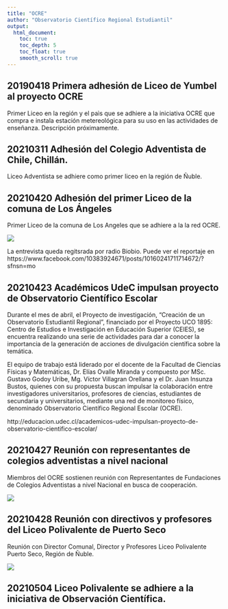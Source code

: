 ```yaml
---
title: "OCRE"
author: "Observatorio Científico Regional Estudiantil"
output:
  html_document:
    toc: true
    toc_depth: 5
    toc_float: true
    smooth_scroll: true
---
```


##  20190418 Primera adhesión de Liceo de Yumbel al proyecto OCRE
Primer Liceo en la región y el paìs que se adhiere a la iniciativa OCRE que compra e instala estación metereológica para su uso en las actividades de enseñanza. Descripción próximamente.


## 20210311 Adhesión del Colegio Adventista de Chile, Chillán.
Liceo Adventista se adhiere como primer liceo en la región de Ñuble.


## 20210420 Adhesión del primer Liceo de la comuna de Los Ángeles
Primer Liceo de la comuna de Los Angeles que se adhiere a la la red OCRE.

![](image/WhatsApp Image 2021-04-20 at 13.13.00.jpeg)

La entrevista queda regitsrada por radio Biobio. Puede ver el reportaje en  https://www.facebook.com/10383924671/posts/10160241711714672/?sfnsn=mo


## 20210423 Académicos UdeC impulsan proyecto de Observatorio Científico Escolar
Durante el mes de abril, el Proyecto de investigación, “Creación de un Observatorio Estudiantil Regional”, financiado por el Proyecto UCO 1895: Centro de Estudios e Investigación en Educación Superior (CEIES), se encuentra realizando una serie de actividades para dar a conocer la importancia de la generación de acciones de divulgación científica sobre la temática.

El equipo de trabajo está liderado por el docente de la Facultad de Ciencias Físicas y Matemáticas, Dr. Elías Ovalle Miranda y compuesto por MSc. Gustavo Godoy Uribe, Mg. Víctor Villagran Orellana y el Dr. Juan Insunza Bustos, quienes con su propuesta buscan impulsar la colaboración entre investigadores universitarios, profesores de ciencias, estudiantes de secundaria y universitarios, mediante una red de monitoreo físico, denominado Observatorio Científico Regional Escolar (OCRE).

http://educacion.udec.cl/academicos-udec-impulsan-proyecto-de-observatorio-cientifico-escolar/


## 20210427 Reunión con representantes de colegios adventistas a nivel nacional
Miembros del OCRE sostienen reunión con Representantes de Fundaciones de Colegios Adventistas a nivel Nacional en busca de cooperación.

![](image/20210427.png)


## 20210428 Reunión con directivos y profesores del Liceo Polivalente de Puerto Seco
Reunión con Director Comunal, Director y Profesores Liceo Polivalente Puerto Seco, Región de Ñuble.

![](image/20210428-SanIgnacio.png)

## 20210504 Liceo Polivalente se adhiere a la iniciativa de Observación Científica.
	                       

	

	
